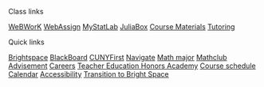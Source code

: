 ::: {.d-grid .gap-0}

:::: {.card}

::::: {.card-header}
Class links
:::::


::::: {.nav  .flex-column}



[<i class="bi bi-pencil"></i> WeBWorK](/WeBWorK/courses.html){.nav-link .text-black}
[<i class="bi bi-pencil"></i> WebAssign](https://www.webassign.net/){.nav-link .text-black}
[<i class="bi bi-pencil"></i> MyStatLab](https://mlm.pearson.com/northamerica/mystatlab/){.nav-link .text-black}
[<i class="bi bi-terminal-fill"></i> JuliaBox](/juliabox){.nav-link .text-black}
[<i class="bi bi-pencil"></i> Course Materials](/Undergraduate/Courses/){.nav-link .text-black}
[<i class="bi bi-person-circle"></i> Tutoring](/Undergraduate/Tutoring/){.nav-link .text-black}
:::::
::::
:::


::: {.d-grid .gap-0}
:::: {.card}

::::: {.card-header}
Quick links
:::::

:::: {.nav  .flex-column}
[<i class="bi bi-journal"></i> Brightspace](https://brightspace.cuny.edu/){.nav-link .text-black}
[<i class="bi bi-journal"></i> BlackBoard](https://www.cuny.edu/about/administration/offices/cis/core-functions/cuny-blackboard/){.nav-link .text-black}
[<i class="bi bi-tools"></i> CUNYFirst](https://www.cuny.edu/about/administration/offices/cis/cunyfirst/){.nav-link .text-black}
[<i class="bi bi-tools"></i> Navigate](https://csi-cuny.campus.eab.com/){.nav-link .text-black}
[<i class="bi bi-ui-checks-grid"></i> Math major](/Undergraduate/Major/){.nav-link .text-black}
[<i class="bi bi-transparency"></i> Mathclub](https://math-csi-cuny.github.io/mathclub/){.nav-link .text-black}
[<i class="bi bi-person-check-fill"></i> Advisement](/Undergraduate/AdvisingDocuments/){.nav-link .text-black}
[<i class="bi bi-door-open"></i> Careers](/Undergraduate/Career/){.nav-link .text-black}
[<i class="bi bi-lightbulb"></i> Teacher Education Honors Academy](https://www.csi.cuny.edu/academics-and-research/specialized-programs/honors-programs/teacher-education-honors-academy){.nav-link .text-black}
[<i class="bi bi-layout-wtf"></i> Course schedule](/Undergraduate/Courses/CUNYFirst/){.nav-link .text-black}
[<i class="bi bi-calendar-week"></i> Calendar](/calendar.html){.nav-link .text-black}
[<i class="bi bi-pencil"></i> Accessibility](https://mth229.github.io/CSI-Math-ADA/){.nav-link .text-black}
[<i class="bi bi-pencil"></i> Transition to Bright Space](/BB2BS/){.nav-link .text-black}
:::::

::::
:::

